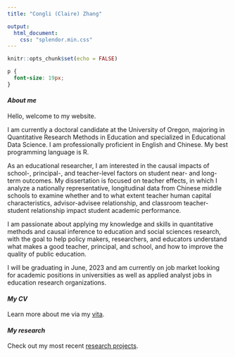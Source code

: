 ```yaml
---
title: "Congli (Claire) Zhang"

output: 
  html_document:
    css: "splendor.min.css"
---
```

<style>
    body { background-color: ivory1; }
    pre, pre:not([class]) { background-color: red; }
</style>

```r
knitr::opts_chunk$set(echo = FALSE)
```

```css
p {
  font-size: 19px;
}
```

#### *About me*

Hello, welcome to my website. 

I am currently a doctoral candidate at the University of Oregon, majoring in Quantitative Research Methods in Education and specialized in Educational Data Science. I am professionally proficient in English and Chinese. My best programming language is R. 

As an educational researcher, I am interested in the causal impacts of school-, principal-, and teacher-level factors on student near- and long-term outcomes. My dissertation is focused on teacher effects, in which I analyze a nationally representative, longitudinal data from Chinese middle schools to examine whether and to what extent teacher human capital characteristics, advisor-advisee relationship, and classroom teacher-student relationship impact student academic performance. 

I am passionate about applying my knowledge and skills in quantitative methods and causal inference to education and social sciences research, with the goal to help policy makers, researchers, and educators understand what makes a good teacher, principal, and school, and how to improve the quality of public education. 

I will be graduating in June, 2023 and am currently on job market looking for academic positions in universities as well as applied analyst jobs in education research organizations. 

#### *My CV*

Learn more about me via my [vita](./docs/Zhang_CV.pdf).

#### *My research*

Check out my most recent [research projects](./docs/Zhang_writing.pdf).